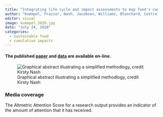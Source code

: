 ```yaml
---
title: "Integrating life cycle and impact assessments to map food's cumulative environmental footprint"
author: "Kuempel, Frazier, Nash, Jacobsen, Williams, Blanchard, Cottrell, McIntyre, Moran, Bouwman, Forhelich, Gephart, Metian, Tobben, Halpern"
editor: visual
image: kuempel_2020.jpg
date: "July 24, 2020"
categories:
  - sustainable food
  - cumulative impacts
---
```


#### The published [paper](https://www.sciencedirect.com/science/article/pii/S2590332220303031) and [data](https://knb.ecoinformatics.org/view/doi:10.5063/F1PZ575B) are available on-line.

![Graphical abstract illustrating a simplified methodlogy, credit Kirsty Nash](kuempel_2020.jpg)

### Media coverage

The Altmetric Attention Score for a research output provides an indicator of the amount of attention that it has received.

```{=html}
<script type="text/javascript" src="https://d1bxh8uas1mnw7.cloudfront.net/assets/embed.js"></script>
```
::: {.altmetric-embed data-badge-type="medium-donut" data-badge-details="right" data-doi="10.1016/j.oneear.2020.06.014"}
:::
